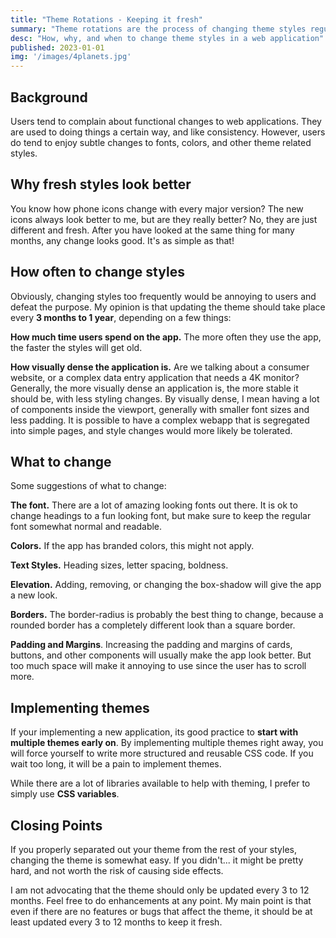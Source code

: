 ```yaml
---
title: "Theme Rotations - Keeping it fresh"
summary: "Theme rotations are the process of changing theme styles regularly, in order to keep your application from getting stale. This article talks about why and when you should change theme styles in your application."
desc: "How, why, and when to change theme styles in a web application"
published: 2023-01-01
img: '/images/4planets.jpg'
---
```


## Background

Users tend to complain about functional changes to web applications.
They are used to doing things a certain way, and like consistency.
However, users do tend to enjoy subtle changes to fonts, colors, and other theme related styles.

## Why fresh styles look better

You know how phone icons change with every major version?
The new icons always look better to me, but are they really better? No, they are just different and fresh.
After you have looked at the same thing for many months, any change looks good.
It's as simple as that!

## How often to change styles

Obviously, changing styles too frequently would be annoying to users and defeat the purpose.
My opinion is that updating the theme should take place every **3 months to 1 year**, depending on a few things:

**How much time users spend on the app.**
The more often they use the app, the faster the styles will get old.

**How visually dense the application is.**
Are we talking about a consumer website, or a complex data entry application that needs a 4K monitor?
Generally, the more visually dense an application is, the more stable it should be, with less styling changes.
By visually dense, I mean having a lot of components inside the viewport, generally with smaller font sizes and less padding.
It is possible to have a complex webapp that is segregated into simple pages, and style changes would more likely be tolerated.

## What to change

Some suggestions of what to change:

**The font.** There are a lot of amazing looking fonts out there. It is ok to change headings to a fun looking font, but make sure to keep the regular font somewhat normal and readable.

**Colors.** If the app has branded colors, this might not apply.

**Text Styles.** Heading sizes, letter spacing, boldness.

**Elevation.** Adding, removing, or changing the box-shadow will give the app a new look.

**Borders.** The border-radius is probably the best thing to change, because a rounded border has a completely different look than a square border.

**Padding and Margins**. Increasing the padding and margins of cards, buttons, and other components will usually make the app look better. But too much space will make it annoying to use since the user has to scroll more.

## Implementing themes

If your implementing a new application, its good practice to **start with multiple themes early on**.
By implementing multiple themes right away, you will force yourself to write more structured and reusable CSS code.
If you wait too long, it will be a pain to implement themes.

While there are a lot of libraries available to help with theming, I prefer to simply use **CSS variables**.

## Closing Points

If you properly separated out your theme from the rest of your styles, changing the theme is somewhat easy. If you didn't... it might be pretty hard, and not worth the risk of causing side effects.

I am not advocating that the theme should only be updated every 3 to 12 months.
Feel free to do enhancements at any point.
My main point is that even if there are no features or bugs that affect the theme, it should be at least updated every 3 to 12 months to keep it fresh.

